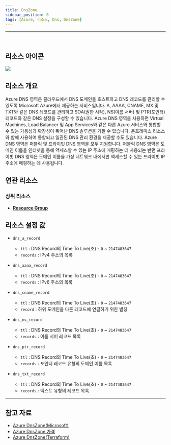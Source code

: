 ```yaml
---
title: DnsZone
sidebar_position: 0
tags: [Azure, 리소스, Dns, DnsZone]
---
```







<hr />
<br />

## 리소스 아이콘
<img src={icon} />

## 리소스 개요
Azure DNS 영역은 클라우드에서 DNS 도메인을 호스트하고 DNS 레코드를 관리할 수 있도록 Microsoft Azure에서 제공하는 서비스입니다. 
A, AAAA, CNAME, MX 및 TXT와 같은 DNS 레코드를 관리하고 SOA(권한 시작), NS(이름 서버) 및 PTR(포인터) 레코드와 같은 DNS 설정을 구성할 수 있습니다.
Azure DNS 영역을 사용하면 Virtual Machines, Load Balancer 및 App Services와 같은 다른 Azure 서비스와 통합할 수 있는 가용성과 확장성이 뛰어난 DNS 솔루션을 가질 수 있습니다. 
온프레미스 리소스와 함께 사용하여 통합되고 일관된 DNS 관리 환경을 제공할 수도 있습니다.
Azure DNS 영역은 퍼블릭 및 프라이빗 DNS 영역을 모두 지원합니다. 
퍼블릭 DNS 영역은 도메인 이름을 인터넷을 통해 액세스할 수 있는 IP 주소에 매핑하는 데 사용되는 반면 프라이빗 DNS 영역은 도메인 이름을 가상 네트워크 내에서만 액세스할 수 있는 프라이빗 IP 주소에 매핑하는 데 사용됩니다.


## 연관 리소스
### 상위 리소스
- [**Resource Group**](https://docs.cstudio.app/docs/resource/azure/Base/ResourceGroup)



## 리소스 설정 값
- ```dns_a_record```
  + ```ttl``` : DNS Record의 Time To Live(초) - ```0``` ~ ```2147483647```
  + ```records``` : IPv4 주소의 목록

- ```dns_aaaa_record```
  + ```ttl``` : DNS Record의 Time To Live(초) - ```0``` ~ ```2147483647```
  + ```records``` : IPv6 주소의 목록

- ```dns_cname_record```
  + ```ttl``` : DNS Record의 Time To Live(초) - ```0``` ~ ```2147483647```
  + ```record``` : 하위 도메인을 다른 레코드에 연결하기 위한 별칭

- ```dns_ns_record```
  + ```ttl``` : DNS Record의 Time To Live(초) - ```0``` ~ ```2147483647```
  + ```records``` : 이름 서버 레코드 목록

- ```dns_ptr_record```
  + ```ttl``` : DNS Record의 Time To Live(초) - ```0``` ~ ```2147483647```
  + ```records``` : 포인터 레코드 유형의 도메인 이름 목록

- ```dns_txt_record```
  + ```ttl``` : DNS Record의 Time To Live(초) - ```0``` ~ ```2147483647```
  + ```records``` : 텍스트 유형의 레코드 목록


<hr />

## 참고 자료
- [Azure DnsZone(Microsoft)](https://learn.microsoft.com/ko-kr/azure/dns/dns-overview)
- [Azure DnsZone 가격](https://azure.microsoft.com/en-us/pricing/details/dns/) 
- [Azure DnsZone(Terraform)](https://registry.terraform.io/providers/hashicorp/azurerm/latest/docs/resources/dns_zone)

